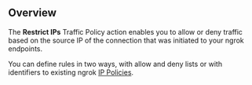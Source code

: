 ## Overview

The **Restrict IPs** Traffic Policy action enables you to allow or deny traffic
based on the source IP of the connection that was initiated to your ngrok
endpoints.

You can define rules in two ways, with allow and deny lists or with identifiers
to existing ngrok [IP Policies](/docs/api/resources/ip-policies/).
